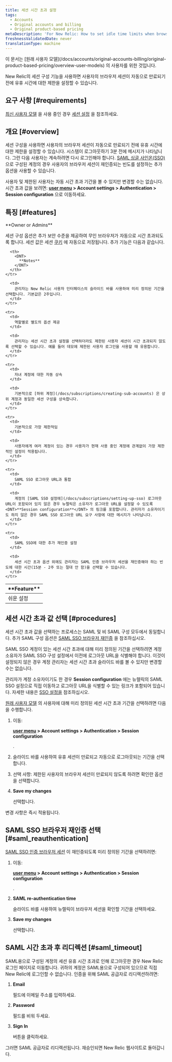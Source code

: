 ```yaml
---
title: 세션 시간 초과 설정
tags:
  - Accounts
  - Original accounts and billing
  - Original product-based pricing
metaDescription: 'For New Relic: How to set idle time limits when browser sessions expire.'
freshnessValidatedDate: never
translationType: machine
---
```


<Callout title="원래 사용자 모델">
  이 문서는 [원래 사용자 모델](/docs/accounts/original-accounts-billing/original-product-based-pricing/overview-user-models) 의 사용자를 위한 것입니다.
</Callout>

New Relic의 세션 구성 기능을 사용하면 사용자의 브라우저 세션이 자동으로 만료되기 전에 유휴 시간에 대한 제한을 설정할 수 있습니다.

## 요구 사항 [#requirements]

[최신 사용자 모델](/docs/accounts/original-accounts-billing/original-product-based-pricing/overview-user-models) 을 사용 중인 경우 [세션 설정](/docs/accounts/accounts-billing/new-relic-one-user-management/authentication-domains-saml-sso-scim-more/#session-mgmt) 을 참조하세요.

## 개요 [#overview]

세션 구성을 사용하면 사용자의 브라우저 세션이 자동으로 만료되기 전에 유휴 시간에 대한 제한을 설정할 수 있습니다. 시스템이 로그아웃하기 3분 전에 메시지가 나타납니다. 그런 다음 사용자는 계속하려면 다시 로그인해야 합니다. [SAML 싱글 사인온(SSO)](/docs/subscriptions/saml-service-providers) 으로 구성된 계정의 경우 사용자의 브라우저 세션이 재인증되는 빈도를 설정하는 추가 옵션을 사용할 수 있습니다.

사용자 및 제한된 사용자는 자동 시간 초과 기간을 볼 수 있지만 변경할 수는 없습니다. 시간 초과 값을 보려면: <DNT>**[user menu](/docs/accounts/accounts-billing/general-account-settings/intro-account-settings) > Account settings > Authentication > Session configuration**</DNT> 으로 이동하세요.

## 특징 [#features]

<Callout variant="tip">
  <DNT>
    **Owner or Admins**
  </DNT>
</Callout>

세션 구성 옵션은 추가 보안 수준을 제공하여 무인 브라우저가 자동으로 시간 초과되도록 합니다. 세션 값은 세션 [쿠키](/docs/subscriptions/new-relic-cookies) 에 자동으로 저장됩니다. 추가 기능은 다음과 같습니다.

<table>
  <thead>
    <tr>
      <th width={225}>
        <DNT>
          **Feature**
        </DNT>
      </th>

      <th>
        <DNT>
          **Notes**
        </DNT>
      </th>
    </tr>
  </thead>

  <tbody>
    <tr>
      <td>
        쉬운 설정
      </td>

      <td>
        관리자는 New Relic 사용자 인터페이스의 슬라이드 바를 사용하여 미리 정의된 기간을 선택합니다. 기본값은 2주입니다.
      </td>
    </tr>

    <tr>
      <td>
        역할별로 별도의 옵션 제공
      </td>

      <td>
        관리자는 세션 시간 초과 설정을 선택하더라도 제한된 사용자 세션이 시간 초과되지 않도록 선택할 수 있습니다. 예를 들어 데모에 제한된 사용자 로그인을 사용할 때 유용합니다.
      </td>
    </tr>

    <tr>
      <td>
        자녀 계정에 대한 자동 상속
      </td>

      <td>
        기본적으로 [하위 계정](/docs/subscriptions/creating-sub-accounts) 은 상위 계정과 동일한 세션 구성을 상속합니다.
      </td>
    </tr>

    <tr>
      <td>
        기본적으로 가장 제한적임
      </td>

      <td>
        사용자에게 여러 계정이 있는 경우 사용자가 현재 사용 중인 계정에 관계없이 가장 제한적인 설정이 적용됩니다.
      </td>
    </tr>

    <tr>
      <td>
        SAML SSO 로그아웃 URL과 통합
      </td>

      <td>
        계정의 [SAML SSO 설정에](/docs/subscriptions/setting-up-sso) 로그아웃 URL이 포함되어 있지 않은 경우 뉴렐릭은 소유자가 로그아웃 URL을 설정할 수 있도록 <DNT>**Session configuration**</DNT> 의 링크를 포함합니다. 관리자가 소유자이기도 하지 않은 경우 SAML SSO 로그아웃 URL 요구 사항에 대한 메시지가 나타납니다.
      </td>
    </tr>

    <tr>
      <td>
        SAML SSO에 대한 추가 재인증 설정
      </td>

      <td>
        세션 시간 초과 옵션 외에도 관리자는 SAML 인증 브라우저 세션을 재인증해야 하는 빈도에 대한 시간(15분 - 2주 또는 절대 안 함)을 선택할 수 있습니다.
      </td>
    </tr>
  </tbody>
</table>

## 세션 시간 초과 값 선택 [#procedures]

세션 시간 초과 값을 선택하는 프로세스는 SAML 및 비 SAML 구성 모두에서 동일합니다. 추가 SAML 구성 옵션은 [SAML SSO 브라우저 재인증](/docs/accounts-partnerships/accounts/account-maintenance/set-session-timeouts#saml_reauthentication) 을 참조하십시오.

SAML SSO 계정이 있는 세션 시간 초과에 대해 미리 정의된 기간을 선택하려면 계정 소유자가 SAML SSO 구성 설정에서 이전에 로그아웃 URL을 식별해야 합니다. 이것이 설정되지 않은 경우 계정 관리자는 세션 시간 초과 슬라이드 바를 볼 수 있지만 변경할 수는 없습니다.

관리자가 계정 소유자이기도 한 경우 <DNT>**Session configuration**</DNT> 에는 뉴렐릭의 SAML SSO 설정으로 직접 이동하고 로그아웃 URL을 식별할 수 있는 링크가 포함되어 있습니다. 자세한 내용은 [SSO 설정을](/docs/subscriptions/setting-up-sso#timeout_url) 참조하십시오.

[원래 사용자 모델](#requirements) 의 사용자에 대해 미리 정의된 세션 시간 초과 기간을 선택하려면 다음을 수행합니다.

1. 이동:

   <DNT>**[user menu](/docs/accounts/accounts-billing/general-account-settings/intro-account-settings) > Account settings > Authentication > Session configuration**</DNT>

   .

2. 슬라이드 바를 사용하여 유휴 세션이 만료되고 자동으로 로그아웃되는 기간을 선택합니다.

3. 선택 사항: 제한된 사용자의 브라우저 세션이 만료되지 않도록 하려면 확인란 옵션을 선택합니다.

4. <DNT>**Save my changes**</DNT>

   선택합니다.

변경 사항은 즉시 적용됩니다.

## SAML SSO 브라우저 재인증 선택 [#saml_reauthentication]

[SAML SSO 인증 브라우저 세션](/docs/subscriptions/setting-up-sso) 이 재인증되도록 미리 정의된 기간을 선택하려면:

1. 이동:

   <DNT>**[user menu](/docs/accounts/accounts-billing/general-account-settings/intro-account-settings) > Account settings > Authentication > Session configuration**</DNT>

   .

2. <DNT>**SAML re-authentication time**</DNT>

   슬라이드 바를 사용하여 뉴렐릭이 브라우저 세션을 확인할 기간을 선택하세요.

3. <DNT>**Save my changes**</DNT>

   선택합니다.

## SAML 시간 초과 후 리디렉션 [#saml_timeout]

SAML용으로 구성된 계정의 세션 유휴 시간 초과로 인해 로그아웃한 경우 New Relic 로그인 페이지로 이동합니다. 귀하의 계정은 SAML용으로 구성되어 있으므로 직접 New Relic에 로그인할 수 없습니다. 인증을 위해 SAML 공급자로 리디렉션하려면:

1. <DNT>**Email**</DNT>

   필드에 이메일 주소를 입력하세요.

2. <DNT>**Password**</DNT>

   필드를 비워 두세요.

3. <DNT>**Sign In**</DNT>

   버튼을 클릭하세요.

그러면 SAML 공급자로 리디렉션됩니다. 재승인되면 New Relic 웹사이트로 돌아갑니다.